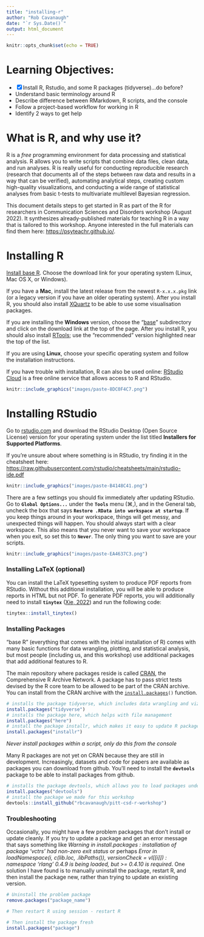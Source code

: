 ```yaml
---
title: "installing-r"
author: "Rob Cavanaugh"
date: "`r Sys.Date()`"
output: html_document
---
```


```r
knitr::opts_chunk$set(echo = TRUE)
```

# Learning Objectives:

-   [x] Install R, Rstudio, and some R packages (tidyverse)...do before?
-   Understand basic terminology around R
-   Describe difference between RMarkdown, R scripts, and the console
-   Follow a project-based workflow for working in R
-   Identify 2 ways to get help

# What is R, and why use it?

R is a *free* programming environment for data processing and statistical analysis. R allows you to write scripts that combine data files, clean data, and run analyses. R is really useful for conducting reproducible research (research that documents all of the steps between raw data and results in a way that can be verified), automating analytical steps, creating custom high-quality visualizations, and conducting a wide range of statistical analyses from basic t-tests to multivariate multilevel Bayesian regression.

This document details steps to get started in R as part of the R for researchers in Communication Sciences and Disorders workshop (August 2022). It synthesizes already-published materials for teaching R in a way that is tailored to this workshop. Anyone interested in the full materials can find them here: <https://psyteachr.github.io/>.

# Installing R

[Install base R](https://cran.rstudio.com/). Choose the download link for your operating system (Linux, Mac OS X, or Windows).

If you have a **Mac**, install the latest release from the newest `R-x.x.x.pkg` link (or a legacy version if you have an older operating system). After you install R, you should also install [XQuartz](http://xquartz.macosforge.org/) to be able to use some visualisation packages.

If you are installing the **Windows** version, choose the "[base](https://cran.rstudio.com/bin/windows/base/)" subdirectory and click on the download link at the top of the page. After you install R, you should also install [RTools](https://cran.rstudio.com/bin/windows/Rtools/); use the "recommended" version highlighted near the top of the list.

If you are using **Linux**, choose your specific operating system and follow the installation instructions.

If you have trouble with installation, R can also be used online: [RStudio Cloud](https://rstudio.cloud/) is a free online service that allows access to R and RStudio.


```r
knitr::include_graphics("images/paste-8DC0F4C7.png")
```


# Installing RStudio

Go to [rstudio.com](https://www.rstudio.com/products/rstudio/download/#download) and download the RStudio Desktop (Open Source License) version for your operating system under the list titled **Installers for Supported Platforms**.

If you're unsure about where something is in RStudio, try finding it in the cheatsheet here: <https://raw.githubusercontent.com/rstudio/cheatsheets/main/rstudio-ide.pdf>

```r
knitr::include_graphics("images/paste-B4148C41.png")
```

There are a few settings you should fix immediately after updating RStudio. Go to **`Global Options...`** under the **`Tools`** menu (⌘,), and in the General tab, uncheck the box that says **`Restore .RData into workspace at startup`**. If you keep things around in your workspace, things will get messy, and unexpected things will happen. You should always start with a clear workspace. This also means that you never want to save your workspace when you exit, so set this to **`Never`**. The only thing you want to save are your scripts.

```r
knitr::include_graphics("images/paste-EA4637C3.png")
```

### Installing LaTeX (optional)

You can install the LaTeX typesetting system to produce PDF reports from RStudio. Without this additional installation, you will be able to produce reports in HTML but not PDF. To generate PDF reports, you will additionally need to install **`tinytex`** ([Xie, 2022](https://psyteachr.github.io/reprores-v2/bookrefs.html#ref-R-tinytex)) and run the following code:

```r
tinytex::install_tinytex()
```

### Installing Packages

"base R" (everything that comes with the initial installation of R) comes with many basic functions for data wrangling, plotting, and statistical analysis, but most people (including us, and this workshop) use additional packages that add additional features to R.

The main repository where packages reside is called [CRAN](https://psyteachr.github.io/glossary/c#cran "The Comprehensive R Archive Network: a network of ftp and web servers around the world that store identical, up-to-date, versions of code and documentation for R."), the Comprehensive R Archive Network. A package has to pass strict tests devised by the R core team to be allowed to be part of the CRAN archive. You can install from the CRAN archive with the [`install.packages`](https://rdrr.io/r/utils/install.packages.html)`()` function.

```r
# installs the package tidyverse, which includes data wrangling and viz tools
install.packages("tidyverse")
# installs the package here, which helps with file management
install.packages("here")
# install the package installr, which makes it easy to update R packages
install.packages("installr")
```

*Never install packages within a script, only do this from the console*

Many R packages are not yet on CRAN because they are still in development. Increasingly, datasets and code for papers are available as packages you can download from github. You'll need to install the **`devtools`** package to be able to install packages from github.

```r
# installs the package devtools, which allows you to load packages under development
install.packages("devtools")
# install the package we made for this workshop
devtools::install_github("rbcavanaugh/pitt-csd-r-workshop")
```

### Troubleshooting

Occasionally, you might have a few problem packages that don't install or update cleanly. If you try to update a package and get an error message that says something like *Warning in install.packages : installation of package 'vctrs' had non-zero exit status* or perhaps *Error in loadNamespace(i, c(lib.loc, .libPaths()), versionCheck = vI[[i]]) : namespace 'rlang' 0.4.9 is being loaded, but \>= 0.4.10 is required*. One solution I have found is to manually uninstall the package, restart R, and then install the package new, rather than trying to update an existing version.

```r
# Uninstall the problem package
remove.packages("package_name")

# Then restart R using session - restart R

# Then install the package fresh
install.packages("package")
```